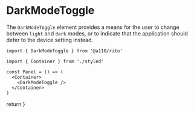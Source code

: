 <!-- Button.stories.mdx -->



<Meta title="rito/component/DarkModeToggle" component={DarkModeToggle} />

# DarkModeToggle

The `DarkModeToggle` element provides a means for the user to change
between `light` and `dark` modes, or to indicate that the application
should defer to the device setting instead.

<Story name="Default">
  <DefaultExample />
</Story>

```tsx
import { DarkModeToggle } from '@a110/rito'

import { Container } from './styled'

const Panel = () => (
  <Container>
    <DarkModeToggle />
  </Container>
)
```

  return <SyntaxHighlighter />
}
